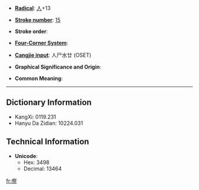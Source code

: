 * '''[[Index:Chinese radical| Radical]]''': [[Index:Chinese radical/人|人]]+13

* '''[[Index:Chinese total strokes|Stroke number]]''': [[Index:Chinese total strokes/15|15]]

* '''Stroke order''': 

* '''[[Index:Chinese four corner|Four-Corner System]]''': 

* '''[[Index:Chinese Cangjie|Cangjie input]]''': 人尸水廿 (OSET)

* '''Graphical Significance and Origin''': 

* '''Common Meaning''': 

----

== Dictionary Information ==

* KangXi: 0119.231
* Hanyu Da Zidian: 10224.031

== Technical Information ==

* '''Unicode''':
** Hex: 3498
** Decimal: 13464
[[fr:㒘]]